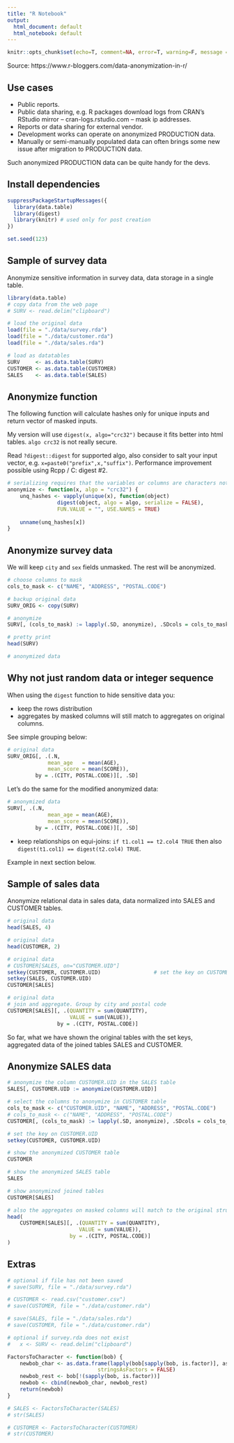 ```yaml
---
title: "R Notebook"
output:
  html_document: default
  html_notebook: default
---
```


```r
knitr::opts_chunk$set(echo=T, comment=NA, error=T, warning=F, message = F, fig.align = 'center')
```


Source: https://www.r-bloggers.com/data-anonymization-in-r/


## Use cases
* Public reports.
* Public data sharing, e.g. R packages download logs from CRAN's RStudio mirror – cran-logs.rstudio.com – mask ip addresses.
* Reports or data sharing for external vendor.
* Development works can operate on anonymized PRODUCTION data.
* Manually or semi-manually populated data can often brings some new issue after migration to PRODUCTION data.

Such anonymized PRODUCTION data can be quite handy for the devs.

## Install dependencies

```r
suppressPackageStartupMessages({
  library(data.table)
  library(digest)
  library(knitr) # used only for post creation
})

set.seed(123)
```


## Sample of survey data
Anonymize sensitive information in survey data, data storage in a single table.

```r
library(data.table)
# copy data from the web page
# SURV <- read.delim("clipboard")

# load the original data
load(file = "./data/survey.rda")
load(file = "./data/customer.rda")
load(file = "./data/sales.rda")

# load as datatables
SURV     <- as.data.table(SURV)
CUSTOMER <- as.data.table(CUSTOMER)
SALES    <- as.data.table(SALES)
```



## Anonymize function
The following function will calculate hashes only for unique inputs and return vector of masked inputs.

My version will use `digest(x, algo="crc32")` because it fits better into html tables. `algo crc32` is not really secure.

Read `?digest::digest` for supported algo, also consider to salt your input vector, e.g. `x=paste0("prefix",x,"suffix")`. Performance improvement possible using Rcpp / C: digest #2.

```r
# serializing requires that the variables or columns are characters not factors
anonymize <- function(x, algo = "crc32") {
    unq_hashes <- vapply(unique(x), function(object)
                digest(object, algo = algo, serialize = FALSE), 
                FUN.VALUE = "", USE.NAMES = TRUE)
    
    unname(unq_hashes[x])
}
```


## Anonymize survey data
We will keep `city` and `sex` fields unmasked. The rest will be anonymized.

```r
# choose columns to mask
cols_to_mask <- c("NAME", "ADDRESS", "POSTAL.CODE")

# backup original data
SURV_ORIG <- copy(SURV)

# anonymize
SURV[, (cols_to_mask) := lapply(.SD, anonymize), .SDcols = cols_to_mask]

# pretty print
head(SURV)

# anonymized data
```


## Why not just random data or integer sequence
When using the `digest` function to hide sensitive data you:

* keep the rows distribution
* aggregates by masked columns will still match to aggregates on original columns.

See simple grouping below:

```r
# original data
SURV_ORIG[, .(.N, 
             mean_age   = mean(AGE), 
             mean_score = mean(SCORE)), 
         by = .(CITY, POSTAL.CODE)][, .SD]
```


Let's do the same for the modified anonymized data:

```r
# anonymized data
SURV[, .(.N, 
             mean_age = mean(AGE), 
             mean_score = mean(SCORE)), 
         by = .(CITY, POSTAL.CODE)][, .SD]
```

* keep relationships on equi-joins: 
`if t1.col1 == t2.col4 TRUE` then also `digest(t1.col1) == digest(t2.col4) TRUE`.

Example in next section below.


## Sample of sales data
Anonymize relational data in sales data, data normalized into SALES and CUSTOMER tables.

```r
# original data
head(SALES, 4)
```

```r
# original data
head(CUSTOMER, 2)
```



```r
# original data
# CUSTOMER[SALES, on="CUSTOMER.UID"]
setkey(CUSTOMER, CUSTOMER.UID)                 # set the key on CUSTOMER.UID
setkey(SALES, CUSTOMER.UID) 
CUSTOMER[SALES]
```


```r
# original data
# join and aggregate. Group by city and postal code
CUSTOMER[SALES][, .(QUANTITY = sum(QUANTITY), 
                    VALUE = sum(VALUE)), 
                by = .(CITY, POSTAL.CODE)]
```

So far, what we have shown the original tables with the set keys, aggregated data of the joined tables SALES and CUSTOMER.


## Anonymize SALES data

```r
# anonymize the column CUSTOMER.UID in the SALES table
SALES[, CUSTOMER.UID := anonymize(CUSTOMER.UID)]

# select the columns to anonymize in CUSTOMER table
cols_to_mask <- c("CUSTOMER.UID", "NAME", "ADDRESS", "POSTAL.CODE")
# cols_to_mask <- c("NAME", "ADDRESS", "POSTAL.CODE")
CUSTOMER[, (cols_to_mask) := lapply(.SD, anonymize), .SDcols = cols_to_mask]

# set the key on CUSTOMER.UID 
setkey(CUSTOMER, CUSTOMER.UID)
```



```r
# show the anonymized CUSTOMER table
CUSTOMER
```

```r
# show the anonymized SALES table
SALES
```

```r
# show anonymized joined tables
CUSTOMER[SALES]
```

```r
# also the aggregates on masked columns will match to the original structure
head(
    CUSTOMER[SALES][, .(QUANTITY = sum(QUANTITY), 
                       VALUE = sum(VALUE)), 
                    by = .(CITY, POSTAL.CODE)]
)
```





## Extras


```r
# optional if file has not been saved
# save(SURV, file = "./data/survey.rda")
```

```r
# CUSTOMER <- read.csv("customer.csv")
# save(CUSTOMER, file = "./data/customer.rda")
```


```r
# save(SALES, file = "./data/sales.rda")
# save(CUSTOMER, file = "./data/customer.rda")
```



```r
# optional if survey.rda does not exist
#   x <- SURV <- read.delim("clipboard")
```

```r
FactorsToCharacter <- function(bob) {
    newbob_char <- as.data.frame(lapply(bob[sapply(bob, is.factor)], as.character),
                             stringsAsFactors = FALSE)
    newbob_rest <- bob[!(sapply(bob, is.factor))]
    newbob <- cbind(newbob_char, newbob_rest)
    return(newbob)
}
```


```r
# SALES <- FactorsToCharacter(SALES)
# str(SALES)
```


```r
# CUSTOMER <- FactorsToCharacter(CUSTOMER)
# str(CUSTOMER)
```